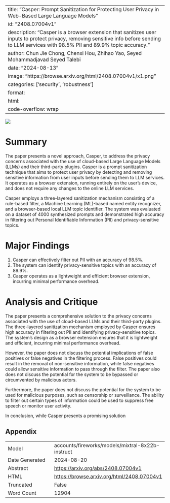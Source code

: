 
---
title: "Casper: Prompt Sanitization for Protecting User Privacy in Web-Based Large Language Models"
id: "2408.07004v1"
description: "Casper is a browser extension that sanitizes user inputs to protect privacy, removing sensitive info before sending to LLM services with 98.5% PII and 89.9% topic accuracy."
author: Chun Jie Chong, Chenxi Hou, Zhihao Yao, Seyed Mohammadjavad Seyed Talebi
date: "2024-08-13"
image: "https://browse.arxiv.org/html/2408.07004v1/x1.png"
categories: ['security', 'robustness']
format:
  html:
    code-overflow: wrap
---

![](https://browse.arxiv.org/html/2408.07004v1/x1.png)

# Summary

The paper presents a novel approach, Casper, to address the privacy concerns associated with the use of cloud-based Large Language Models (LLMs) and their third-party plugins. Casper is a prompt sanitization technique that aims to protect user privacy by detecting and removing sensitive information from user inputs before sending them to LLM services. It operates as a browser extension, running entirely on the user's device, and does not require any changes to the online LLM services.

Casper employs a three-layered sanitization mechanism consisting of a rule-based filter, a Machine Learning (ML)-based named entity recognizer, and a browser-based local LLM topic identifier. The system was evaluated on a dataset of 4000 synthesized prompts and demonstrated high accuracy in filtering out Personal Identifiable Information (PII) and privacy-sensitive topics.

# Major Findings

1. Casper can effectively filter out PII with an accuracy of 98.5%.
2. The system can identify privacy-sensitive topics with an accuracy of 89.9%.
3. Casper operates as a lightweight and efficient browser extension, incurring minimal performance overhead.

# Analysis and Critique

The paper presents a comprehensive solution to the privacy concerns associated with the use of cloud-based LLMs and their third-party plugins. The three-layered sanitization mechanism employed by Casper ensures high accuracy in filtering out PII and identifying privacy-sensitive topics. The system's design as a browser extension ensures that it is lightweight and efficient, incurring minimal performance overhead.

However, the paper does not discuss the potential implications of false positives or false negatives in the filtering process. False positives could result in the removal of non-sensitive information, while false negatives could allow sensitive information to pass through the filter. The paper also does not discuss the potential for the system to be bypassed or circumvented by malicious actors.

Furthermore, the paper does not discuss the potential for the system to be used for malicious purposes, such as censorship or surveillance. The ability to filter out certain types of information could be used to suppress free speech or monitor user activity.

In conclusion, while Casper presents a promising solution

## Appendix

|          |          |
|----------|----------|
| Model     | accounts/fireworks/models/mixtral-8x22b-instruct       |
| Date Generated     | 2024-08-20       |
| Abstract | [https://arxiv.org/abs/2408.07004v1](https://arxiv.org/abs/2408.07004v1)        |
| HTML     | [https://browse.arxiv.org/html/2408.07004v1](https://browse.arxiv.org/html/2408.07004v1)       |
| Truncated       | False       |
| Word Count       | 12904       |